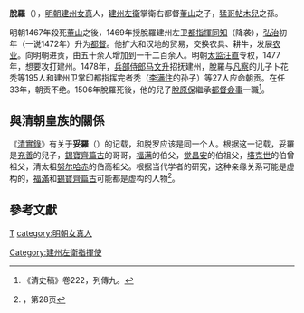 {{Manchu name|[[爱新觉罗氏|爱新觉罗]]}}
'''脫羅'''（{{bd|||1506年|catIdx=T脫}}），[[明朝|明朝]][[建州女真|建州女真]]人，[[建州左衛|建州左衛]]掌衛右都督[[董山|董山]]之子，[[猛哥帖木兒|猛哥帖木兒]]之孫。

明朝1467年殺死[[董山|董山]]之後，1469年授脫羅建州左卫[[都指揮同知|都指揮同知]]（降袭），[[弘治_(明)|弘治]]初年（一说1472年）升为[[都督|都督]]。他扩大和汉地的贸易，交换农具、耕牛，发展[[农业|农业]]。向明朝进贡，由五十余人增加到一千二百余人。明朝[[太监|太监]][[汪直|汪直]]专权，1477年，想要攻打建州。1478年，[[兵部侍郎|兵部侍郎]][[马文升|马文升]]招抚建州，脫羅与[[凡察|凡察]]的儿子卜花秃等195人和建州卫掌印都指挥完者秃（[[李满住|李满住]]的孙子）等27人应命朝贡。在任33年，朝贡不绝。1506年脫羅死後，他的兒子[[脫原保|脫原保]]繼承[[都督僉事|都督僉事]]一職<ref>《清史稿》卷222，列傳九。</ref>。

==與清朝皇族的關係==
《[[清實錄|清實錄]]》有关于'''妥羅'''（{{lang-mnc|ᡨᠣᠯᠣ|z=Tolo}}）的记载，和脱罗应该是同一个人。根据这一记载，妥羅是[[充善|充善]]的兒子，[[錫寶齊篇古|錫寶齊篇古]]的哥哥，[[福满|福满]]的伯父，[[觉昌安|觉昌安]]的伯祖父，[[塔克世|塔克世]]的伯曾祖父，清太祖[[努尔哈赤|努尔哈赤]]的伯高祖父。根据当代学者的研究，这种亲缘关系可能是虚构的，[[福滿|福滿]]和[[錫寶齊篇古|錫寶齊篇古]]可能都是虚构的人物<ref>{{citation
 | last=Li
 | first=Gertraude Roth
 | chapter=State Building before 1644
 | editor-last=Peterson
 | editor-first=Willard J.
 | title=The Cambridge History of China
 | volume=9
 | publisher=Cambridge University Press
 | publication-date=2002
 | isbn=0 521 24334 3
 | url=http://assets.cambridge.org/97805212/43346/sample/9780521243346ws.pdf
 | accessdate=2011-02-13
 | archive-date=2011-09-27
 | archive-url=https://web.archive.org/web/20110927011713/http://assets.cambridge.org/97805212/43346/sample/9780521243346ws.pdf
 | dead-url=no
 }}，第28页</ref>。

==參考文獻==
{{reflist}}
{{start box}}
{{s-before|父[[董山|董山]]}}
{{s-title|[[建州左衛|建州左衛]]指挥使|1469年—1506年}}
{{s-after|子[[脫原保|脫原保]]}}
{{end box}}

[[category:爱新觉罗氏|T]]
[[category:明朝女真人|category:明朝女真人]]
[[Category:建州左衛指揮使|Category:建州左衛指揮使]]